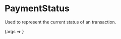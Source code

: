 
<Meta title="Molecules/PaymentStatus" component={PaymentStatus} />

# PaymentStatus

Used to represent the current status of an transaction.

<Canvas>
    <Story
        name="PaymentStatus"
        args={{
            status: "approved",
            title: "Pagamento Aprovado",
            description: "Seu pagamento à Alena Aragão realizado com sucesso.",
            currency: "BRL",
            value: 150,
        }}
    >
        {args => <PaymentStatus {...args} />}
    </Story>
</Canvas>

<ArgsTable of={PaymentStatus} />
